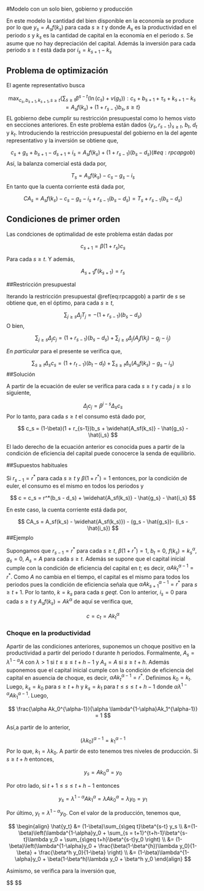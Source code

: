 #Modelo con un solo bien, gobierno y producción

En este modelo la cantidad del bien disponible en la economía se produce por lo que $y_s = A_sf(k_s)$ para cada $s \geq t$ y donde $A_s$ es la productividad en el periodo $s$ y $k_s$ es la cantidad de capital en la economía en el periodo $s$. Se asume que no hay depreciación del capital. Además la inversión para cada periodo $s \geq t$ está dada por $i_s = k_{s+1} - k_s$

## Problema de optimización

El agente representativo busca

$$
\max_{c_s,b_{s+1}, k_{s+1}, s \geq t} \{ \sum_{s \geq t} \beta^{s-t}(\ln(c_s) + v(g_s)):c_s + b_{s+1} + \tau_s + k_{s+1}-k_s = A_sf(k_s) + (1+r_{s-1})b_s, s\geq t\}
$$
EL gobierno debe cumplir su restricción presupuestal como lo hemos visto en secciones anteriores. En este problema están dados $\{y_s, r_{s-1}\}_{s\geq t}$, $b_t$, $d_t$ y $k_t$. Introduciendo la restricción presupuestal del gobierno en la del agente representativo y la inversión se obtiene que,

$$
\begin{equation}
c_s + g_s + b_{s+1} - d_{s+1} + i_s = A_sf(k_s) + (1+r_{s-1})(b_s - d_s)
(\#eq:rpcapgob)
\end{equation}
$$
Así, la balanza comercial está dada por,

$$
T_s = A_s f(k_s) - c_s - g_s - i_s
$$
En tanto que la cuenta corriente está dada por,

$$
CA_s = A_sf(k_s) - c_s - g_s -i_s + r_{s-1}(b_s - d_s) = T_s + r_{s-1}(b_s - d_s)
$$


## Condiciones de primer orden

Las condciones de optimalidad de este problema están dadas por

$$
c_{s+1} = \beta(1+r_s)c_s
$$

Para cada $s \geq t$. Y además,

$$
A_{s+1}f'(k_{s+1}) = r_s
$$

##Restricción presupuestal

Iterando la restricción presupuestal \@ref(eq:rpcapgob) a partir de $s$ se obtiene que, en el óptimo, para cada $s \geq t$,

$$
\sum_{j \geq s} \Delta_j T_j = -(1+ r_{s-1})(b_s-d_s)
$$
O bien,

$$
\sum_{j \geq s} \Delta_j c_j = (1 + r_{s-1})(b_s - d_s) + \sum_{j \geq s}\Delta_j(A_j f(k_j) -g_j-i_j) 
$$

*En particular* para el presente se verifica que,

$$
\sum_{s \geq t} \Delta_s c_s = (1 + r_{t-1})(b_t - d_t) + \sum_{s \geq t} \Delta_s (A_sf(k_s) - g_s - i_s)
$$
##Solución

A partir de la ecuación de euler se verifica para cada $s \geq t$ y cada $j \geq s$ lo siguiente,

$$
\Delta_j c_j = \beta^{j-s}\Delta_sc_s
$$
Por lo tanto, para cada $s \geq t$ el consumo está dado por,

$$
c_s = (1-\beta)(1 + r_{s-1})b_s + \widehat{A_sf(k_s)} - \hat{g_s} - \hat{i_s}
$$

El lado derecho de la ecuación anterior es conocida pues a partir de la condición de eficiencia del capital puede conocerce la senda de equilibrio.

##Supuestos habituales

Si $r_{s-1} = r^*$ para cada $s \geq t$ y $\beta(1 + r^*) = 1$ entonces, por la condición de euler, el consumo es el mismo en todos los periodos y 

$$
c = c_s = r^*(b_s - d_s) + \widehat{A_sf(k_s)} - \hat{g_s} - \hat{i_s}
$$

En este caso, la cuenta corriente está dada por,

$$
CA_s = A_sf(k_s) - \widehat{A_sf(k_s)}) - (g_s - \hat{g_s})- (i_s - \hat{i_s})
$$
##Ejemplo

Supongamos que $r_{s-1} = r^*$ para cada $s \geq t$, $\beta(1 + r^*) = 1$, $b_t = 0$, $f(k_s) = k_s^{\alpha}$, $g_s = 0$, $A_s = A$ para cada $s \geq t$. Además se supone que el capital inicial cumple con la condición de eficiencia del capital en $t$; es decir, $\alpha Ak_t^{\alpha-1} = r^*$. Como $A$ no cambia en el tiempo, el capital es el mismo para todos los periodos pues la condición de eficiencia señala que $\alpha Ak_{s+1}^{\alpha -1} = r^*$ para $s \geq t+1$. Por lo tanto, $k = k_{s}$ para cada $s \ geq t$. Con lo anterior, $i_s = 0$ para cada $s \geq t$ y $A_s f(k_s) = Ak^{\alpha}$ de aquí se verifica que,

$$
c = c_t = A k_t ^{\alpha}
$$

### Choque en la productividad

Apartir de las condiciones anteriores, suponemos un choque positivo en la productividad a partir del periodo $t$ durante $h$ periodos. Formalmente, $A_s = \lambda^{1-\alpha}A$ con $\lambda > 1$ si $t \leq s \leq t+h-1$ y $A_s = A$ si $s \geq t+h$. Además suponemos que el capital inicial cumple con la condición de eficiencia del capital en asuencia de choque, es decir, $\alpha Ak_t^{\alpha-1} = r^*$. Definimos $k_0 = k_t$. Luego, $k_s = k_0$ para $s \geq t+h$ y $k_s = k_1$ para $t \leq s \leq t+h-1$ donde $\alpha \lambda^{1-\alpha}Ak_1^{\alpha-1}$. Luego,

$$
\frac{\alpha Ak_0^{\alpha-1}}{\alpha \lambda^{1-\alpha}Ak_1^{\alpha-1}} = 1
$$

Así,a partir de lo anterior,

$$
(\lambda k_0)^{\alpha-1} = k_1^{\alpha-1}
$$
Por lo que, $k_1 = \lambda k_0$. A partir de esto tenemos tres niveles de producción. Si $s \geq t+h$ entonces,

$$
y_s = Ak_0^{\alpha} = y_0
$$

Por otro lado, si $t+1 \leq s \leq t+h-1$ entonces 

$$
y_s = \lambda^{1-\alpha}Ak_1^\alpha = \lambda Ak_0^{\alpha} = \lambda y_0 = y_1
$$

Por último, $y_t = \lambda^{1-\alpha}y_0$. Con el valor de la producción, tenemos que,

$$
\begin{align}
\hat{y_t} &= (1-\beta)\sum_{s\geq t}\beta^{s-t} y_s \\
&=(1-\beta)\left(\lambda^{1-\alpha}y_0 + \sum_{s = t+1}^{t+h-1}\beta^{s-t}\lambda y_0 + \sum_{s\geq t+h}\beta^{s-t}y_0 \right) \\
&= (1-\beta)\left(\lambda^{1-\alpha}y_0 + \frac{\beta(1-\beta^{h})\lambda y_0}{1-\beta} + \frac{\beta^h y_0}{1-\beta} \right) \\
&= (1-\beta)\lambda^{1-\alpha}y_0 + \beta(1-\beta^h)\lambda y_0 + \beta^h y_0
\end{align}
$$

Asimismo, se verifica para la inversión que,

$$
\begin{align}

\end{align}
$$